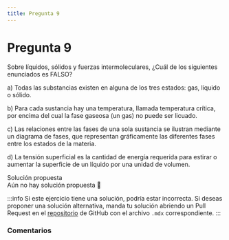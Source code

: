 ```yaml
---
title: Pregunta 9
---
```



# Pregunta 9

<div className="exercise">
Sobre líquidos, sólidos y fuerzas intermoleculares, ¿Cuál de los siguientes enunciados es FALSO?

a) Todas las substancias existen en alguna de los tres estados: gas, líquido o sólido.

b) Para cada sustancia hay una temperatura, Ilamada temperatura crítica, por encima del cual la fase gaseosa (un gas) no puede ser licuado.

c) Las relaciones entre las fases de una sola sustancia se ilustran mediante un diagrama de fases, que representan gráficamente las diferentes fases entre los estados de la materia.

d) La tensión superficial es la cantidad de energía requerida para estirar o aumentar la superficie de un líquido por una unidad de volumen.
</div>

<MDXDetails>
<summary>Solución propuesta</summary>

<div className="exercise">
Aún no hay solución propuesta 🥲
</div>

:::info
Si este ejercicio tiene una solución, podría estar incorrecta. Si deseas proponer una solución alternativa, manda tu solución abriendo
un Pull Request en el [repositorio](https://github.com/crow-rojas/apuntes-fundamentals/pulls) de GitHub con el archivo
`.mdx` correspondiente.
:::

</MDXDetails>

### Comentarios

<Disqus
  url="https://crow-rojas.github.io/apuntes-fundamentals/docs/science/chemistry/exercises/2018-2/p09"
  identifier="docs/science/chemistry/exercises/2018-2/p09"
  title="2018-2 Quimica - Pregunta 09"
/>
